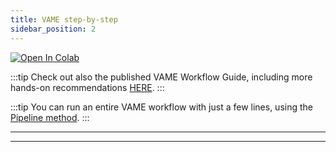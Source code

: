 ```yaml
---
title: VAME step-by-step
sidebar_position: 2
---
```



[![Open In Colab](https://colab.research.google.com/assets/colab-badge.svg)](https://colab.research.google.com/github/EthoML/VAME/blob/main/examples/step_by_step.ipynb)

:::tip
Check out also the published VAME Workflow Guide, including more hands-on recommendations [HERE](https://www.nature.com/articles/s42003-022-04080-7#Sec8).
:::

:::tip
You can run an entire VAME workflow with just a few lines, using the [Pipeline method](/docs/getting_started/pipeline).
:::

---

<StepByStep />

---